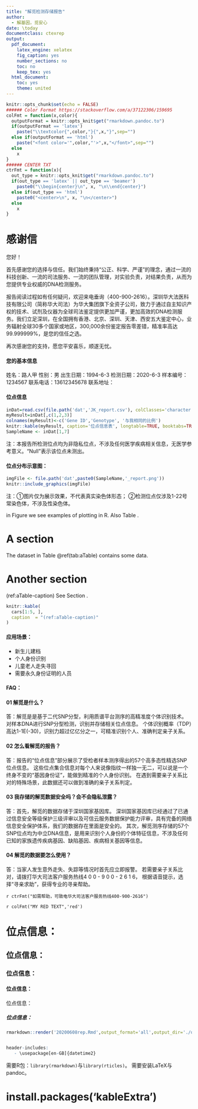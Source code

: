 ```yaml
---
title: "解觅检测存储报告"
author:
  - 解基因，觅安心
date: \today
documentclass: ctexrep
output:
  pdf_document:
    latex_engine: xelatex
    fig_caption: yes
    number_sections: no
    toc: no
    keep_tex: yes
  html_document:
    toc: yes
    theme: united
---
```


```r
knitr::opts_chunk$set(echo = FALSE)
###### Color Format	https://stackoverflow.com/a/37122306/159695
colFmt = function(x,color){
  outputFormat = knitr::opts_knit$get("rmarkdown.pandoc.to")
  if(outputFormat == 'latex')
    paste("\\textcolor{",color,"}{",x,"}",sep="")
  else if(outputFormat == 'html')
    paste("<font color='",color,"'>",x,"</font>",sep="")
  else
    x
}
###### CENTER TXT
ctrFmt = function(x){
  out_type = knitr::opts_knit$get("rmarkdown.pandoc.to")
  if(out_type == 'latex' || out_type == 'beamer')
    paste0("\\begin{center}\n", x, "\n\\end{center}")
  else if(out_type == 'html')
    paste0("<center>\n", x, "\n</center>")
  else
    x
}
```

# 感谢信

\noindent 您好！

首先感谢您的选择与信任。我们始终秉持“公正、科学、严谨”的理念，通过一流的科技创新、一流的司法服务、一流的团队管理，对实验负责，对结果负责，从而为您提供专业权威的DNA检测服务。

报告阅读过程如有任何疑问，欢迎来电垂询（400-900-2616）。深圳华大法医科技有限公司（简称华大司法）为华大集团旗下全资子公司，致力于通过自主知识产权的技术、试剂及仪器为全球司法鉴定提供更加严谨，更加高效的DNA检测服务。我们立足深圳，在全国拥有香港、北京、深圳、天津、西安五大鉴定中心，业务辐射全球30多个国家或地区，300,000余份鉴定报告零差错，精准率高达99.999999%，是您的信任之选。

再次感谢您的支持，愿您平安喜乐，顺遂无忧。

\begin{flushright}华大司法\end{flushright}

\newpage

#### 您的基本信息

\noindent 姓名：路人甲 \hfill 性别：男 \hfill 出生日期：1994-6-3 \newline
\noindent 检测日期：2020-6-3 \hfill 样本编号：1234567 \newline
\noindent 联系电话：13612345678 \newline
\noindent 联系地址：

#### 位点信息

```r
inDat=read.csv(file.path('dat','JK_report.csv'), colClasses='character')
myResult=inDat[,c(1,2,3)]
colnames(myResult)<-c('Gene ID','Genotype', '与我相同的比例')
knitr::kable(myResult, caption='位点信息表', longtable=TRUE, booktabs=TRUE, label='tResult')
SampleName <- inDat[1,7]
```

\noindent 注：本报告所检测位点均为非隐私位点，不涉及任何医学疾病相关信息，无医学参考意义。"Null"表示该位点未测出。

#### 位点分布示意图：

```r
imgFile <- file.path('dat',paste0(SampleName,'_report.png'))
knitr::include_graphics(imgFile)
```

\noindent 注：①图片仅为展示效果，不代表真实染色体形态；\newline
②检测位点仅涉及1-22号常染色体，不涉及性染色体。

in Figure \ref{fig:fSTRdist} we see examples of plotting in R.
Also Table \ref{tab:tResult}.

# A section {#sec:FirstSection}

The dataset in Table \@ref(tab:aTable) contains some data.

# Another section

(ref:aTable-caption) See Section \ref{sec:FirstSection}.

```r
knitr::kable(
  cars[1:5, ],
  caption  = "(ref:aTable-caption)"
)
```

#### 应用场景：

* 新生儿建档
* 个人身份识别
* 儿童老人走失寻回
* 需要永久身份证明的人员

#### FAQ：

#### 01 解觅是什么？

\noindent 答：解觅是是基于二代SNP分型，利用质谱平台测序的高精准度个体识别技术。对样本DNA进行SNP分型检测，识别并存储相关位点信息。
个体识别概率（TDP）高达1-1E(-30)，识别力超过亿亿分之一，可精准识别个人、准确判定亲子关系。

#### 02 怎么看解觅的报告？

\noindent 答：报告的“位点信息”部分展示了受检者样本测序得出的57个高多态性精选SNP位点信息。
这些位点集合信息对每个人来说像指纹一样独一无二，可以说是一个终身不变的“基因身份证”，能做到精准的个人身份识别。
在遇到需要亲子关系比对的特殊场景，此数据还可以做到准确的亲子关系判定。

#### 03 我存储的解觅数据安全吗？会不会隐私泄露？

\noindent 答：首先，解觅的数据存储于深圳国家基因库。
深圳国家基因库已经通过了已通过信息安全等级保护三级评审以及可信云服务数据保护能力评审，具有完备的网络信息安全保护体系，我们的数据存在里面是安全的。
其次，解觅测序存储的57个SNP位点均为中立DNA信息，是用来识别个人身份的个体特征信息，不涉及任何已知的家族遗传疾病基因、缺陷基因、疾病相关基因等信息。

#### 04 解觅的数据要怎么使用？

\noindent 答：当家人发生意外走失、失踪等情况时首先应立即报警。
若需要亲子关系比对，请拨打华大司法客户服务热线4 0 0 - 9 0 0 - 2 6 1 6， 根据语音提示，选择“寻亲求助”，获得专业的寻亲帮助。

`r ctrFmt("如需帮助，可致电华大司法客户服务热线400-900-2616")`

\newpage

`r colFmt("MY RED TEXT",'red')`

# 位点信息：
## 位点信息：
### 位点信息：
#### 位点信息：
位点信息：

##### 位点信息：


\newpage

```R
rmarkdown::render('20200608rep.Rmd',output_format='all',output_dir='./out')


header-includes:
   - \usepackage[en-GB]{datetime2}
```

需要R包：`library(rmarkdown)`与`library(rticles)`。
需要安装LaTeX与pandoc。

# install.packages('kableExtra')


